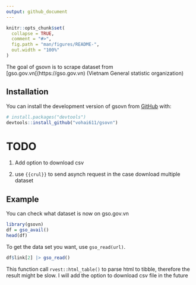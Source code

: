 ```yaml
---
output: github_document
---
```


<!-- README.md is generated from README.Rmd. Please edit that file -->

```r
knitr::opts_chunk$set(
  collapse = TRUE,
  comment = "#>",
  fig.path = "man/figures/README-",
  out.width = "100%"
)
```



The goal of gsovn is to scrape dataset from [gso.gov.vn[(https://gso.gov.vn) (Vietnam General statistic organization)

## Installation

You can install the development version of gsovn from [GitHub](https://github.com/) with:

``` r
# install.packages("devtools")
devtools::install_github("vohai611/gsovn")
```
# TODO

  1. Add option to download csv

  2. use `{{crul}}` to send asynch request in the case download multiple dataset

## Example

You can check what dataset is now on gso.gov.vn

```r
library(gsovn)
df = gso_avail()
head(df)
```

To get the data set you want, use `gso_read(url)`.

```r
df$link[2] |> gso_read()
```

This function call `rvest::html_table()` to parse html to tibble, therefore the result might be slow. I will add the option to download csv file in the future

